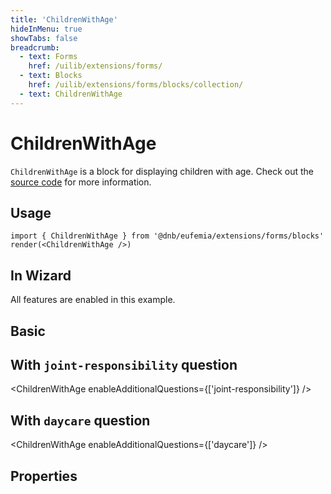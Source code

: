```yaml
---
title: 'ChildrenWithAge'
hideInMenu: true
showTabs: false
breadcrumb:
  - text: Forms
    href: /uilib/extensions/forms/
  - text: Blocks
    href: /uilib/extensions/forms/blocks/collection/
  - text: ChildrenWithAge
---
```



# ChildrenWithAge

`ChildrenWithAge` is a block for displaying children with age. Check out the [source code](https://github.com/dnbexperience/eufemia/tree/main/packages/dnb-eufemia/src/extensions/forms/blocks/ChildrenWithAge) for more information.

## Usage

```tsx
import { ChildrenWithAge } from '@dnb/eufemia/extensions/forms/blocks'
render(<ChildrenWithAge />)
```

## In Wizard

All features are enabled in this example.

<ChildrenWithAgeWizard />

## Basic

<ChildrenWithAge />

## With `joint-responsibility` question

<ChildrenWithAge enableAdditionalQuestions={['joint-responsibility']} />

## With `daycare` question

<ChildrenWithAge enableAdditionalQuestions={['daycare']} />

## Properties

<PropertiesTable props={ChildrenWithAgeProperties} />
